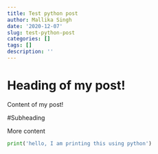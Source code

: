 ```yaml
---
title: Test python post
author: Mallika Singh
date: '2020-12-07'
slug: test-python-post
categories: []
tags: []
description: ''
---
```


# Heading of my post!

Content of my post!

#Subheading

More content

```python
print('hello, I am printing this using python')
```